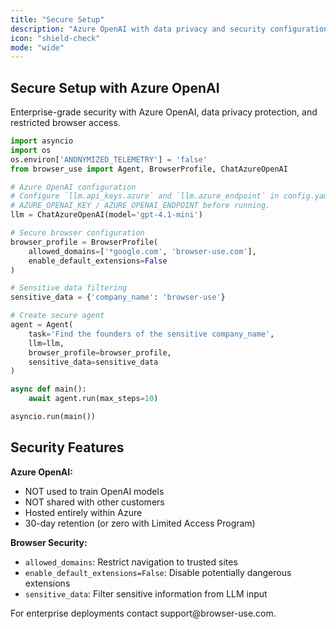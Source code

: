 ```yaml
---
title: "Secure Setup"
description: "Azure OpenAI with data privacy and security configuration."
icon: "shield-check"
mode: "wide"
---
```


## Secure Setup with Azure OpenAI

Enterprise-grade security with Azure OpenAI, data privacy protection, and restricted browser access.

```python
import asyncio
import os
os.environ['ANONYMIZED_TELEMETRY'] = 'false'
from browser_use import Agent, BrowserProfile, ChatAzureOpenAI

# Azure OpenAI configuration
# Configure `llm.api_keys.azure` and `llm.azure_endpoint` in config.yaml or export
# AZURE_OPENAI_KEY / AZURE_OPENAI_ENDPOINT before running.
llm = ChatAzureOpenAI(model='gpt-4.1-mini')

# Secure browser configuration
browser_profile = BrowserProfile(
    allowed_domains=['*google.com', 'browser-use.com'], 
    enable_default_extensions=False
)

# Sensitive data filtering
sensitive_data = {'company_name': 'browser-use'}

# Create secure agent
agent = Agent(
    task='Find the founders of the sensitive company_name',
    llm=llm,
    browser_profile=browser_profile,
    sensitive_data=sensitive_data
)

async def main():
    await agent.run(max_steps=10)

asyncio.run(main())
```

## Security Features

**Azure OpenAI:**
- NOT used to train OpenAI models
- NOT shared with other customers  
- Hosted entirely within Azure
- 30-day retention (or zero with Limited Access Program)

**Browser Security:**
- `allowed_domains`: Restrict navigation to trusted sites
- `enable_default_extensions=False`: Disable potentially dangerous extensions
- `sensitive_data`: Filter sensitive information from LLM input



<Note>
For enterprise deployments contact support@browser-use.com.
</Note>
